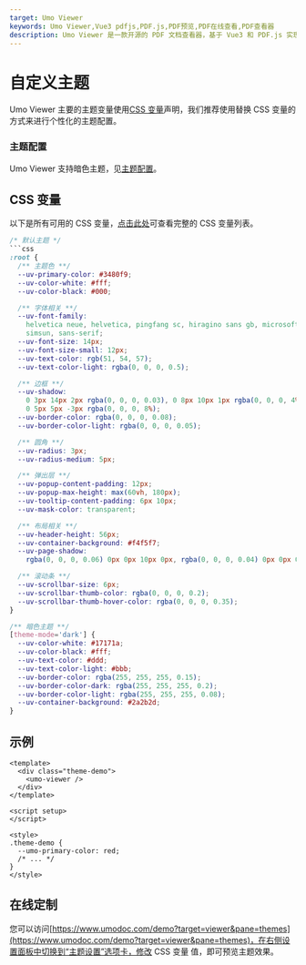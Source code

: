 ```yaml
---
target: Umo Viewer
keywords: Umo Viewer,Vue3 pdfjs,PDF.js,PDF预览,PDF在线查看,PDF查看器
description: Umo Viewer 是一款开源的 PDF 文档查看器，基于 Vue3 和 PDF.js 实现，支持在浏览器中直接预览 PDF 文档，同时也支持预览 Umo Editor 文档内容。
---
```


# 自定义主题

Umo Viewer 主要的主题变量使用[CSS 变量](https://developer.mozilla.org/zh-CN/docs/Web/CSS/Using_CSS_custom_properties)声明，我们推荐使用替换 CSS 变量的方式来进行个性化的主题配置。

### 主题配置
Umo Viewer 支持暗色主题，见[主题配置](./options/theme)。

## CSS 变量

以下是所有可用的 CSS 变量，[点击此处](https://github.com/umodoc/viewer/tree/main/src/assets/styles/_variables.less)可查看完整的 CSS 变量列表。

```css
/* 默认主题 */
```css
:root {
  /** 主题色 **/
  --uv-primary-color: #3480f9;
  --uv-color-white: #fff;
  --uv-color-black: #000;

  /** 字体相关 **/
  --uv-font-family:
    helvetica neue, helvetica, pingfang sc, hiragino sans gb, microsoft yahei,
    simsun, sans-serif;
  --uv-font-size: 14px;
  --uv-font-size-small: 12px;
  --uv-text-color: rgb(51, 54, 57);
  --uv-text-color-light: rgba(0, 0, 0, 0.5);

  /** 边框 **/
  --uv-shadow:
    0 3px 14px 2px rgba(0, 0, 0, 0.03), 0 8px 10px 1px rgba(0, 0, 0, 4%),
    0 5px 5px -3px rgba(0, 0, 0, 8%);
  --uv-border-color: rgba(0, 0, 0, 0.08);
  --uv-border-color-light: rgba(0, 0, 0, 0.05);

  /** 圆角 **/
  --uv-radius: 3px;
  --uv-radius-medium: 5px;

  /** 弹出层 **/
  --uv-popup-content-padding: 12px;
  --uv-popup-max-height: max(60vh, 180px);
  --uv-tooltip-content-padding: 6px 10px;
  --uv-mask-color: transparent;

  /** 布局相关 **/
  --uv-header-height: 56px;
  --uv-container-background: #f4f5f7;
  --uv-page-shadow:
    rgba(0, 0, 0, 0.06) 0px 0px 10px 0px, rgba(0, 0, 0, 0.04) 0px 0px 0px 1px;

  /** 滚动条 **/
  --uv-scrollbar-size: 6px;
  --uv-scrollbar-thumb-color: rgba(0, 0, 0, 0.2);
  --uv-scrollbar-thumb-hover-color: rgba(0, 0, 0, 0.35);
}

/** 暗色主题 **/
[theme-mode='dark'] {
  --uv-color-white: #17171a;
  --uv-color-black: #fff;
  --uv-text-color: #ddd;
  --uv-text-color-light: #bbb;
  --uv-border-color: rgba(255, 255, 255, 0.15);
  --uv-border-color-dark: rgba(255, 255, 255, 0.2);
  --uv-border-color-light: rgba(255, 255, 255, 0.08);
  --uv-container-background: #2a2b2d;
}
```

## 示例

```vue
<template>
  <div class="theme-demo">
    <umo-viewer />
  </div>
</template>

<script setup>
</script>

<style>
.theme-demo {
  --umo-primary-color: red;
  /* ... */
}
</style>
```

## 在线定制

您可以访问[https://www.umodoc.com/demo?target=viewer&pane=themes](https://www.umodoc.com/demo?target=viewer&pane=themes)，在右侧设置面板中切换到“主题设置”选项卡，修改 CSS 变量 值，即可预览主题效果。

